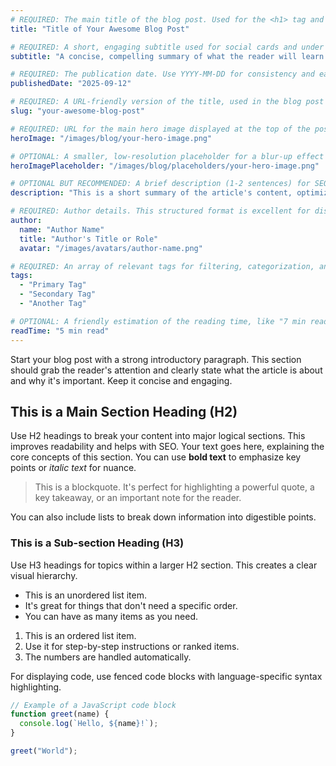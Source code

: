 ```yaml
---
# REQUIRED: The main title of the blog post. Used for the <h1> tag and SEO title.
title: "Title of Your Awesome Blog Post"

# REQUIRED: A short, engaging subtitle used for social cards and under the main title.
subtitle: "A concise, compelling summary of what the reader will learn."

# REQUIRED: The publication date. Use YYYY-MM-DD for consistency and easy sorting.
publishedDate: "2025-09-12"

# REQUIRED: A URL-friendly version of the title, used in the blog post's link.
slug: "your-awesome-blog-post"

# REQUIRED: URL for the main hero image displayed at the top of the post.
heroImage: "/images/blog/your-hero-image.png"

# OPTIONAL: A smaller, low-resolution placeholder for a blur-up effect while the main image loads.
heroImagePlaceholder: "/images/blog/placeholders/your-hero-image.png"

# OPTIONAL BUT RECOMMENDED: A brief description (1-2 sentences) for SEO and social media previews.
description: "This is a short summary of the article's content, optimized for search engines like Google."

# REQUIRED: Author details. This structured format is excellent for displaying author info.
author:
  name: "Author Name"
  title: "Author's Title or Role"
  avatar: "/images/avatars/author-name.png"

# REQUIRED: An array of relevant tags for filtering, categorization, and display.
tags:
  - "Primary Tag"
  - "Secondary Tag"
  - "Another Tag"

# OPTIONAL: A friendly estimation of the reading time, like "7 min read".
readTime: "5 min read"
---
```


Start your blog post with a strong introductory paragraph. This section should grab the reader's attention and clearly state what the article is about and why it's important. Keep it concise and engaging.

## This is a Main Section Heading (H2)

Use H2 headings to break your content into major logical sections. This improves readability and helps with SEO. Your text goes here, explaining the core concepts of this section. You can use **bold text** to emphasize key points or _italic text_ for nuance.

> This is a blockquote. It's perfect for highlighting a powerful quote, a key takeaway, or an important note for the reader.

You can also include lists to break down information into digestible points.

### This is a Sub-section Heading (H3)

Use H3 headings for topics within a larger H2 section. This creates a clear visual hierarchy.

- This is an unordered list item.
- It's great for things that don't need a specific order.
- You can have as many items as you need.

1.  This is an ordered list item.
2.  Use it for step-by-step instructions or ranked items.
3.  The numbers are handled automatically.

For displaying code, use fenced code blocks with language-specific syntax highlighting.

```javascript
// Example of a JavaScript code block
function greet(name) {
  console.log(`Hello, ${name}!`);
}

greet("World");
```
